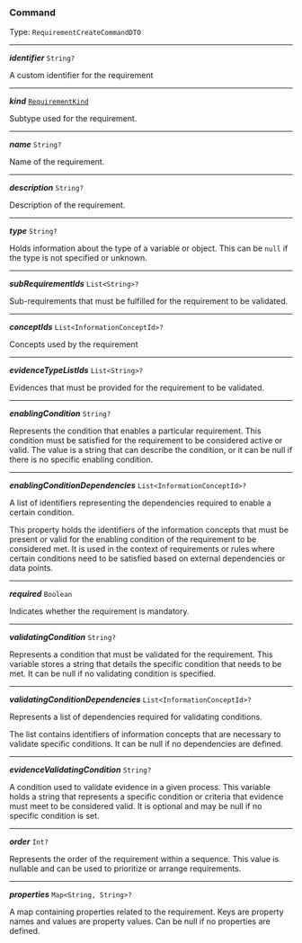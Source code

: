 


### Command

Type: `RequirementCreateCommandDTO`

---

***identifier*** `String?`

A custom identifier for the requirement



---

***kind*** [`RequirementKind`](#requirementkind)

Subtype used for the requirement.



---

***name*** `String?`

Name of the requirement.



---

***description*** `String?`

Description of the requirement.



---

***type*** `String?`

Holds information about the type of a variable or object. This can be `null` if the type is not specified or unknown.



---

***subRequirementIds*** `List<String>?`

Sub-requirements that must be fulfilled for the requirement to be validated.



---

***conceptIds*** `List<InformationConceptId>?`

Concepts used by the requirement



---

***evidenceTypeListIds*** `List<String>?`

Evidences that must be provided for the requirement to be validated. <br/>



---

***enablingCondition*** `String?`

Represents the condition that enables a particular requirement. This condition must be satisfied for the requirement to be considered active or valid. The value is a string that can describe the condition, or it can be null if there is no specific enabling condition.



---

***enablingConditionDependencies*** `List<InformationConceptId>?`

A list of identifiers representing the dependencies required to enable a certain condition.



This property holds the identifiers of the information concepts that must be present or valid for the enabling condition of the requirement to be considered met. It is used in the context of requirements or rules where certain conditions need to be satisfied based on external dependencies or data points.



---

***required*** `Boolean`

Indicates whether the requirement is mandatory.



---

***validatingCondition*** `String?`

Represents a condition that must be validated for the requirement. This variable stores a string that details the specific condition that needs to be met. It can be null if no validating condition is specified.



---

***validatingConditionDependencies*** `List<InformationConceptId>?`

Represents a list of dependencies required for validating conditions.



The list contains identifiers of information concepts that are necessary to validate specific conditions. It can be null if no dependencies are defined.



---

***evidenceValidatingCondition*** `String?`

A condition used to validate evidence in a given process. This variable holds a string that represents a specific condition or criteria that evidence must meet to be considered valid. It is optional and may be null if no specific condition is set.



---

***order*** `Int?`

Represents the order of the requirement within a sequence. This value is nullable and can be used to prioritize or arrange requirements.



---

***properties*** `Map<String, String>?`

A map containing properties related to the requirement. Keys are property names and values are property values. Can be null if no properties are defined.


